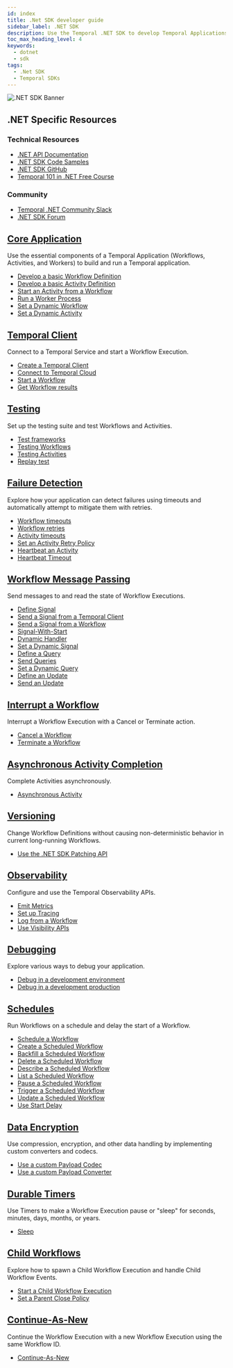 ```yaml
---
id: index
title: .Net SDK developer guide
sidebar_label: .NET SDK
description: Use the Temporal .NET SDK to develop Temporal Applications, connect to the Temporal Service, test Workflows and Activities, handle failures, send messages, and more.
toc_max_heading_level: 4
keywords:
  - dotnet
  - sdk
tags:
  - .Net SDK
  - Temporal SDKs
---
```


<!-- .NET SDK feature guidance landing page-->

![.NET SDK Banner](/img/assets/banner-dotnet-temporal.png)

<div className="resources-card">
  <h2>.NET Specific Resources</h2>
  <div className="resources-content">
    <div className="resources-section">
      <h3>Technical Resources</h3>
      <ul>
        <li><a href="https://dotnet.temporal.io/api/">.NET API Documentation</a></li>
        <li><a href="https://github.com/temporalio/samples-dotnet">.NET SDK Code Samples</a></li>
        <li><a href="https://github.com/temporalio/sdk-dotnet">.NET SDK GitHub</a></li>
        <li><a href="https://learn.temporal.io/courses/temporal_101/dotnet">Temporal 101 in .NET Free Course</a></li>
      </ul>
    </div>
    <div className="resources-section">
      <h3>Community</h3>
      <ul>
        <li><a href="https://temporalio.slack.com/archives/C012SHMPDDZ">Temporal .NET Community Slack</a></li>
        <li><a href="https://community.temporal.io/tag/dotnet-sdk">.NET SDK Forum</a></li>
      </ul>
    </div>

</div>
</div>

<div className="feature-grid">
  <div className="feature-card">
    <h2><a href="/develop/dotnet/core-application">Core Application</a></h2>
    <p>Use the essential components of a Temporal Application (Workflows, Activities, and Workers) to build and run a Temporal application.</p>
    <ul>
      <li><a href="/develop/dotnet/core-application#develop-workflow">Develop a basic Workflow Definition</a></li>
      <li><a href="/develop/dotnet/core-application#develop-activity">Develop a basic Activity Definition</a></li>
      <li><a href="/develop/dotnet/core-application#activity-execution">Start an Activity from a Workflow</a></li>
      <li><a href="/develop/dotnet/core-application#run-worker-process">Run a Worker Process</a></li>
      <li><a href="/develop/dotnet/core-application#set-a-dynamic-workflow">Set a Dynamic Workflow</a></li>
      <li><a href="/develop/dotnet/core-application#set-a-dynamic-activity">Set a Dynamic Activity</a></li>
    </ul>
  </div>

<div className="feature-card">
    <h2><a href="/develop/dotnet/temporal-client">Temporal Client</a></h2>
    <p>Connect to a Temporal Service and start a Workflow Execution.</p>
    <ul>
      <li><a href="/develop/dotnet/temporal-client#create-a-client">Create a Temporal Client</a></li>
      <li><a href="/develop/dotnet/temporal-client#connect-to-temporal-cloud">Connect to Temporal Cloud</a></li>
      <li><a href="/develop/dotnet/temporal-client#start-workflow">Start a Workflow</a></li>
      <li><a href="/develop/dotnet/temporal-client#get-workflow-results">Get Workflow results</a></li>
    </ul>
  </div>

<div className="feature-card">
    <h2><a href="/develop/dotnet/testing-suite">Testing</a></h2>
    <p>Set up the testing suite and test Workflows and Activities.</p>
    <ul>
      <li><a href="/develop/dotnet/testing-suite#test-frameworks">Test frameworks</a></li>
      <li><a href="/develop/dotnet/testing-suite#testing-workflows">Testing Workflows</a></li>
      <li><a href="/develop/dotnet/testing-suite#test-activities">Testing Activities</a></li>
      <li><a href="/develop/dotnet/testing-suite#replay-test">Replay test</a></li>
    </ul>
  </div>

<div className="feature-card">
    <h2><a href="/develop/dotnet/failure-detection">Failure Detection</a></h2>
    <p>Explore how your application can detect failures using timeouts and automatically attempt to mitigate them with retries.</p>
    <ul>
      <li><a href="/develop/dotnet/failure-detection#workflow-timeouts">Workflow timeouts</a></li>
      <li><a href="/develop/dotnet/failure-detection#workflow-retries">Workflow retries</a></li>
      <li><a href="/develop/dotnet/failure-detection#activity-timeouts">Activity timeouts</a></li>
      <li><a href="/develop/dotnet/failure-detection#activity-retries">Set an Activity Retry Policy</a></li>
      <li><a href="/develop/dotnet/failure-detection#activity-heartbeats">Heartbeat an Activity</a></li>
      <li><a href="/develop/dotnet/failure-detection#heartbeat-timeout">Heartbeat Timeout</a></li>
    </ul>
  </div>

<div className="feature-card">
    <h2><a href="/develop/go/message-passing">Workflow Message Passing</a></h2>
    <p>Send messages to and read the state of Workflow Executions.</p>
    <ul>
      <li><a href="/develop/dotnet/message-passing#signals">Define Signal</a></li>
      <li><a href="/develop/dotnet/message-passing#send-signal-from-client">Send a Signal from a Temporal Client</a></li>
      <li><a href="/develop/dotnet/message-passing#send-signal-from-workflow">Send a Signal from a Workflow</a></li>
      <li><a href="/develop/dotnet/message-passing#signal-with-start">Signal-With-Start</a></li>
      <li><a href="/develop/dotnet/message-passing#dynamic-handler">Dynamic Handler</a></li>
      <li><a href="/develop/dotnet/message-passing#set-a-dynamic-signal">Set a Dynamic Signal</a></li>
      <li><a href="/develop/dotnet/message-passing#queries">Define a Query</a></li>
      <li><a href="/develop/dotnet/message-passing#send-query">Send Queries</a></li>
      <li><a href="/develop/dotnet/message-passing#set-a-dynamic-signal">Set a Dynamic Query</a></li>
      <li><a href="/develop/dotnet/message-passing#updates">Define an Update</a></li>
      <li><a href="/develop/dotnet/message-passing#send-update-from-client">Send an Update</a></li>
    </ul>
  </div>

<div className="feature-card">
    <h2><a href="/develop/dotnet/cancellation">Interrupt a Workflow</a></h2>
    <p>Interrupt a Workflow Execution with a Cancel or Terminate action.</p>
    <ul>
      <li><a href="/develop/dotnet/cancellation#cancellation">Cancel a Workflow</a></li>
      <li><a href="/develop/dotnet/cancellation#termination">Terminate a Workflow</a></li>
    </ul>
  </div>

<div className="feature-card">
    <h2><a href="/develop/dotnet/asynchronous-activity">Asynchronous Activity Completion</a></h2>
    <p>Complete Activities asynchronously.</p>
    <ul>
      <li><a href="/develop/dotnet/asynchronous-activity">Asynchronous Activity</a></li>
    </ul>
  </div>

<div className="feature-card">
    <h2><a href="/develop/dotnet/versioning">Versioning</a></h2>
    <p>Change Workflow Definitions without causing non-deterministic behavior in current long-running Workflows.</p>
    <ul>
      <li><a href="/develop/dotnet/versioning#dotnet-sdk-patching-api">Use the .NET SDK Patching API</a></li>
    </ul>
  </div>

<div className="feature-card">
    <h2><a href="/develop/dotnet/observability">Observability</a></h2>
    <p>Configure and use the Temporal Observability APIs.</p>
    <ul>
      <li><a href="/develop/dotnet/observability#metrics">Emit Metrics</a></li>
      <li><a href="/develop/dotnet/observability#tracing">Set up Tracing</a></li>
      <li><a href="/develop/dotnet/observability#logging">Log from a Workflow</a></li>
      <li><a href="/develop/dotnet/observability#visibility">Use Visibility APIs</a></li>
    </ul>
  </div>

<div className="feature-card">
    <h2><a href="/develop/dotnet/debugging">Debugging</a></h2>
    <p>Explore various ways to debug your application.</p>
    <ul>
      <li><a href="/develop/dotnet/debugging#debug-in-a-development-environment">Debug in a development environment</a></li>
      <li><a href="/develop/dotnet/debugging#debug-in-a-development-production">Debug in a development production</a></li>
    </ul>
  </div>

<div className="feature-card">
    <h2><a href="/develop/dotnet/schedules">Schedules</a></h2>
    <p>Run Workflows on a schedule and delay the start of a Workflow.</p>
    <ul>
      <li><a href="/develop/dotnet/schedules#schedule-a-workflow">Schedule a Workflow</a></li>
      <li><a href="/develop/dotnet/schedules#create-a-workflow">Create a Scheduled Workflow</a></li>
      <li><a href="/develop/dotnet/schedules#backfill-a-scheduled-workflow">Backfill a Scheduled Workflow</a></li>
      <li><a href="/develop/dotnet/schedules#delete-a-scheduled-workflow">Delete a Scheduled Workflow</a></li>
      <li><a href="/develop/dotnet/schedules#describe-a-scheduled-workflow">Describe a Scheduled Workflow</a></li>
      <li><a href="/develop/dotnet/schedules#list-a-scheduled-workflow">List a Scheduled Workflow</a></li>
      <li><a href="/develop/dotnet/schedules#pause-a-scheduled-workflow">Pause a Scheduled Workflow</a></li>
      <li><a href="/develop/dotnet/schedules#trigger-a-scheduled-workflow">Trigger a Scheduled Workflow</a></li>
      <li><a href="/develop/dotnet/schedules#update-a-scheduled-workflow">Update a Scheduled Workflow</a></li>
      <li><a href="/develop/dotnet/schedules#start-delay">Use Start Delay</a></li>
    </ul>
  </div>

<div className="feature-card">
    <h2><a href="/develop/dotnet/converters-and-encryption">Data Encryption</a></h2>
    <p>Use compression, encryption, and other data handling by implementing custom converters and codecs.</p>
    <ul>
      <li><a href="/develop/dotnet/converters-and-encryption#custom-payload-codec">Use a custom Payload Codec</a></li>
      <li><a href="/develop/dotnet/converters-and-encryption#custom-payload-converter">Use a custom Payload Converter</a></li>
    </ul>
  </div>

<div className="feature-card">
    <h2><a href="/develop/go/timers">Durable Timers</a></h2>
    <p>Use Timers to make a Workflow Execution pause or "sleep" for seconds, minutes, days, months, or years.</p>
    <ul>
      <li><a href="/develop/dotnet/durable-timers">Sleep</a></li>
    </ul>
  </div>

<div className="feature-card">
    <h2><a href="/develop/dotnet/child-workflows">Child Workflows</a></h2>
    <p>Explore how to spawn a Child Workflow Execution and handle Child Workflow Events.</p>
    <ul>
      <li><a href="/develop/dotnet/child-workflows">Start a Child Workflow Execution</a></li>
      <li><a href="/develop/dotnet/child-workflows#parent-close-policy">Set a Parent Close Policy</a></li>
    </ul>
  </div>

<div className="feature-card">
    <h2><a href="/develop/dotnet/continue-as-new">Continue-As-New</a></h2>
    <p>Continue the Workflow Execution with a new Workflow Execution using the same Workflow ID.</p>
    <ul>
      <li><a href="/develop/dotnet/continue-as-new">Continue-As-New</a></li>
    </ul>
  </div>
</div>

<style>
{`
  .resources-card {
    background: var(--ifm-color-emphasis-100);
    border: 1px solid var(--ifm-color-emphasis-300);
    border-radius: 0;
    padding: 1.5rem;
    margin: 2rem 0;
    box-shadow: 0 1px 2px rgba(0, 0, 0, 0.05);
  }

  .resources-card h2 {
    margin-top: 0;
    color: var(--ifm-color-emphasis-800);
  }

  .resources-content {
    display: flex;
    gap: 2rem;
  }

  .resources-section {
    flex: 1;
  }

  .resources-section h3 {
    color: var(--ifm-color-emphasis-700);
    font-size: 1.1rem;
    margin-bottom: 1rem;
  }

  .resources-section ul {
    list-style: none;
    padding: 0;
    margin: 0;
  }

  .resources-section li {
    margin-bottom: 0.5rem;
  }

  .feature-grid {
    display: grid;
    grid-template-columns: repeat(auto-fill, minmax(300px, 1fr));
    gap: 1.5rem;
    margin: 2rem 0;
  }

  .feature-card {
    background: var(--ifm-color-emphasis-0);
    border: 1px solid var(--ifm-color-emphasis-300);
    border-radius: 0;
    padding: 1.5rem;
    transition: all 0.5s cubic-bezier(0.4, 0, 0.2, 1);
    box-shadow: 0 1px 2px rgba(0, 0, 0, 0.05);
  }

  .feature-card:hover {
    border-color: var(--ifm-color-primary);
    box-shadow: 0 3px 10px rgba(0, 0, 0, 0.08);
    transform: translateY(-2px);
  }

  [data-theme='dark'] .feature-card {
    border-color: var(--ifm-color-emphasis-200);
    box-shadow: 0 1px 2px rgba(0, 0, 0, 0.1);
  }

  [data-theme='dark'] .feature-card:hover {
    box-shadow: 0 3px 10px rgba(0, 0, 0, 0.2);
  }

  .feature-card h2 {
    font-size: 1.25rem;
    margin-top: 0;
    margin-bottom: 1rem;
    color: var(--ifm-color-emphasis-900);
  }

  .feature-card h2 a {
    color: inherit;
    text-decoration: none;
    transition: color 0.5s cubic-bezier(0.4, 0, 0.2, 1);
  }

  .feature-card h2 a:hover {
    color: var(--ifm-color-primary);
  }

  .feature-card p {
    color: var(--ifm-color-emphasis-700);
    font-size: 0.95rem;
    margin-bottom: 1rem;
    line-height: 1.5;
  }

  .feature-card ul {
    list-style: none;
    padding: 0;
    margin: 0;
  }

  .feature-card li {
    margin-bottom: 0.5rem;
  }

  .feature-card li a {
    color: var(--ifm-color-emphasis-800);
    text-decoration: none;
    font-size: 0.9rem;
    display: inline-block;
    position: relative;
    transition: color 0.5s cubic-bezier(0.4, 0, 0.2, 1);
  }

  .feature-card li a:hover {
    color: var(--ifm-color-primary);
  }

  .feature-card li a::after {
    content: '';
    position: absolute;
    width: 100%;
    height: 1px;
    bottom: -1px;
    left: 0;
    background-color: var(--ifm-color-primary);
    transform: scaleX(0);
    transform-origin: bottom right;
    transition: transform 0.6s cubic-bezier(0.4, 0, 0.2, 1);
  }

  .feature-card li a:hover::after {
    transform: scaleX(1);
    transform-origin: bottom left;
  }

  @media (max-width: 768px) {
    .resources-content {
      flex-direction: column;
      gap: 1rem;
    }

    .feature-grid {
      grid-template-columns: 1fr;
    }
  }

  [data-theme='dark'] .resources-card {
    border-color: var(--ifm-color-emphasis-200);
    box-shadow: 0 1px 2px rgba(0, 0, 0, 0.1);
  }
`}
</style>
